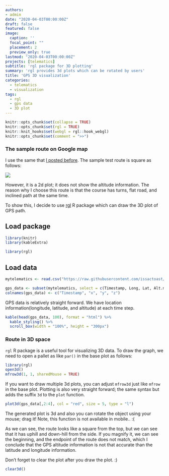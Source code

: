 ```yaml
---
authors:
- admin
date: "2020-04-03T00:00:00Z"
draft: false
featured: false
image:
  caption: ''
  focal_point: ""
  placement: 2
  preview_only: true
lastmod: "2020-04-03T00:00:00Z"
projects: [telematics]
subtitle: 'rgl package for 3D plotting'
summary: 'rgl provides 3d plots which can be rotated by users'
title: 'GPS 3D visualization'
categories:
  - telematics
  - visualization
tags:
  - rgl
  - gps data
  - 3D plot 
---
```


```r
knitr::opts_chunk$set(collapse = TRUE)
knitr::opts_chunk$set(rgl = TRUE)
knitr::knit_hooks$set(webgl = rgl::hook_webgl)
knitr::opts_chunk$set(comment = ">>")
```

### The sample route on Google map

I use the same that [I posted before](https://www.theissaclee.com/en/post/gpsvisulization/). The sample test route is square as follows:

![](https://www.theissaclee.com/en/post/gpsvisulization/myanimation.gif)

However, it is a 2d plot; it does not show the altitude information. The reason why I choose this route is that the course has turns, flat road, and inclined path at the same time. 

To show this, I decide to use [rgl](https://cran.r-project.org/web/packages/rgl/vignettes/rgl.html) R package which can draw the 3D plot of GPS path.

## Load package

```r
library(knitr)
library(kableExtra)
```

```r
library(rgl)
```

## Load data

```r
mytelematics <- read.csv("https://raw.githubusercontent.com/issactoast/theissacleedotcom/master/static/data/sampletrip.csv", header = TRUE, fill = TRUE)

gps_data <- subset(mytelematics, select = c(Timestamp, Long, Lat, Alt.m.))
colnames(gps_data) <- c("Timestamp", "x", "y", "z")
```

GPS data is relatively straight forward. We have location information(longitude, latitude, and altitude) at each time step.

```r
kable(head(gps_data, 100), format = "html") %>% 
  kable_styling() %>% 
  scroll_box(width = "100%", height = "300px")
```

### Route in 3D space

`rgl` R package is a useful tool for visualizing 3D data. To draw the graph, we need to open a pallet as like `par()` in the base plot as follows:

```r
library(rgl)
open3d()
mfrow3d(1, 1, sharedMouse = TRUE)
```

If you want to draw multiple 3d plots, you can adjust `mfrow3d` just like `mfrow` in the base plot. Plotting is also very straight forward; the same syntax but adds the suffix `3d` to the `plot` function.

```r
plot3d(gps_data[,2:4], col = "red", size = 5, type = "l")
```

The generated plot is 3d and also you can rotate the object using your mouse; drag it! Note, this function is not available in mobile.. :(

As we can see, the route looks like a square from the top, but we can see that it has uphill and down-hill from the side. If you magnify it, we can see the beginning, and the endpoint of the route does not match, which I conclude that the GPS altitude information is not that accurate than the latitude and longitude information.

Don't forget to clear the plot after you draw the plot. :)

```r
clear3d()
```

